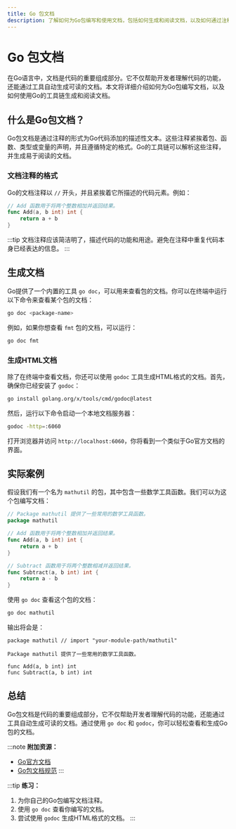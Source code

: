 ```yaml
---
title: Go 包文档
description: 了解如何为Go包编写和使用文档，包括如何生成和阅读文档，以及如何通过注释为代码添加文档。
---
```


# Go 包文档

在Go语言中，文档是代码的重要组成部分。它不仅帮助开发者理解代码的功能，还能通过工具自动生成可读的文档。本文将详细介绍如何为Go包编写文档，以及如何使用Go的工具链生成和阅读文档。

## 什么是Go包文档？

Go包文档是通过注释的形式为Go代码添加的描述性文本。这些注释紧挨着包、函数、类型或变量的声明，并且遵循特定的格式。Go的工具链可以解析这些注释，并生成易于阅读的文档。

### 文档注释的格式

Go的文档注释以 `//` 开头，并且紧挨着它所描述的代码元素。例如：

```go
// Add 函数用于将两个整数相加并返回结果。
func Add(a, b int) int {
    return a + b
}
```

:::tip
文档注释应该简洁明了，描述代码的功能和用途。避免在注释中重复代码本身已经表达的信息。
:::

## 生成文档

Go提供了一个内置的工具 `go doc`，可以用来查看包的文档。你可以在终端中运行以下命令来查看某个包的文档：

```bash
go doc <package-name>
```

例如，如果你想查看 `fmt` 包的文档，可以运行：

```bash
go doc fmt
```

### 生成HTML文档

除了在终端中查看文档，你还可以使用 `godoc` 工具生成HTML格式的文档。首先，确保你已经安装了 `godoc`：

```bash
go install golang.org/x/tools/cmd/godoc@latest
```

然后，运行以下命令启动一个本地文档服务器：

```bash
godoc -http=:6060
```

打开浏览器并访问 `http://localhost:6060`，你将看到一个类似于Go官方文档的界面。

## 实际案例

假设我们有一个名为 `mathutil` 的包，其中包含一些数学工具函数。我们可以为这个包编写文档：

```go
// Package mathutil 提供了一些常用的数学工具函数。
package mathutil

// Add 函数用于将两个整数相加并返回结果。
func Add(a, b int) int {
    return a + b
}

// Subtract 函数用于将两个整数相减并返回结果。
func Subtract(a, b int) int {
    return a - b
}
```

使用 `go doc` 查看这个包的文档：

```bash
go doc mathutil
```

输出将会是：

```
package mathutil // import "your-module-path/mathutil"

Package mathutil 提供了一些常用的数学工具函数。

func Add(a, b int) int
func Subtract(a, b int) int
```

## 总结

Go包文档是代码的重要组成部分，它不仅帮助开发者理解代码的功能，还能通过工具自动生成可读的文档。通过使用 `go doc` 和 `godoc`，你可以轻松查看和生成Go包的文档。

:::note
**附加资源：**
- [Go官方文档](https://golang.org/doc/)
- [Go包文档规范](https://blog.golang.org/godoc)
:::

:::tip
**练习：**
1. 为你自己的Go包编写文档注释。
2. 使用 `go doc` 查看你编写的文档。
3. 尝试使用 `godoc` 生成HTML格式的文档。
:::